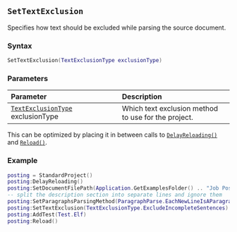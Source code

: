 ::: {.minipage data-latex="{\textwidth}"}
## `SetTextExclusion` {#standard-settextexclusion}

Specifies how text should be excluded while parsing the source document.

### Syntax {-}

``` .lua
SetTextExclusion(TextExclusionType exclusionType)
```

### Parameters {-}

**Parameter** | **Description**
| :-- | :-- |
| [`TextExclusionType`](#textexclusiontype) exclusionType | Which text exclusion method to use for the project. |

:::: {.tipsection data-latex=""}
This can be optimized by placing it in between calls to [`DelayReloading()`](#standard-delayreloading) and [`Reload()`](#standard-reload).
::::

### Example\index{examples!excluding text} {-}

``` .lua
posting = StandardProject()
posting:DelayReloading()
posting:SetDocumentFilePath(Application.GetExamplesFolder() .. "Job Posting.odt")
-- split the description section into separate lines and ignore them
posting:SetParagraphsParsingMethod(ParagraphParse.EachNewLineIsAParagraph)
posting:SetTextExclusion(TextExclusionType.ExcludeIncompleteSentences)
posting:AddTest(Test.Elf)
posting:Reload()
```
:::
